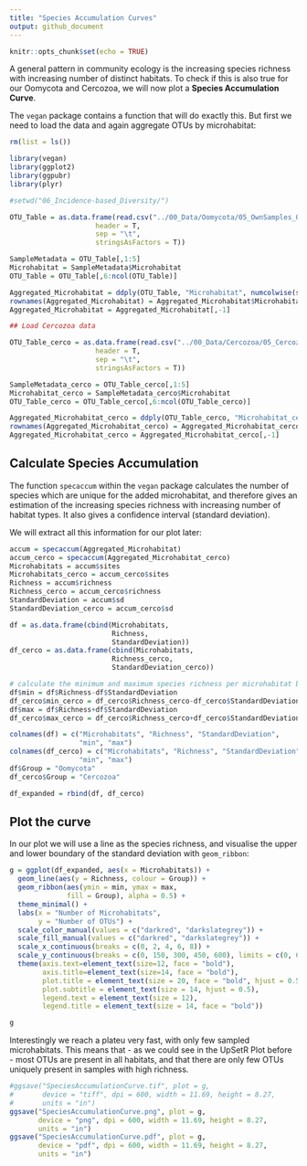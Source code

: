 ```yaml
---
title: "Species Accumulation Curves"
output: github_document
---
```


```r
knitr::opts_chunk$set(echo = TRUE)
```

A general pattern in community ecology is the increasing species richness with increasing number of distinct habitats. To check if this is also true for our Oomycota and Cercozoa, we will now plot a **Species Accumulation Curve**.

The `vegan` package contains a function that will do exactly this. But first we need to load the data and again aggregate OTUs by microhabitat:

```r
rm(list = ls())

library(vegan)
library(ggplot2)
library(ggpubr)
library(plyr)

#setwd("06_Incidence-based_Diversity/")

OTU_Table = as.data.frame(read.csv("../00_Data/Oomycota/05_OwnSamples_OTU_Table_min-freq-9588_transposed_withMetadata.tsv", 
                     header = T, 
                     sep = "\t", 
                     stringsAsFactors = T))

SampleMetadata = OTU_Table[,1:5]
Microhabitat = SampleMetadata$Microhabitat
OTU_Table = OTU_Table[,6:ncol(OTU_Table)]

Aggregated_Microhabitat = ddply(OTU_Table, "Microhabitat", numcolwise(sum))
rownames(Aggregated_Microhabitat) = Aggregated_Microhabitat$Microhabitat
Aggregated_Microhabitat = Aggregated_Microhabitat[,-1]

## Load Cercozoa data

OTU_Table_cerco = as.data.frame(read.csv("../00_Data/Cercozoa/05_Cercozoa_OwnSamples_OTU_Table_min-freq-15684_transposed_withMetadata.tsv", 
                     header = T, 
                     sep = "\t", 
                     stringsAsFactors = T))

SampleMetadata_cerco = OTU_Table_cerco[,1:5]
Microhabitat_cerco = SampleMetadata_cerco$Microhabitat
OTU_Table_cerco = OTU_Table_cerco[,6:ncol(OTU_Table_cerco)]

Aggregated_Microhabitat_cerco = ddply(OTU_Table_cerco, "Microhabitat_cerco", numcolwise(sum))
rownames(Aggregated_Microhabitat_cerco) = Aggregated_Microhabitat_cerco$Microhabitat
Aggregated_Microhabitat_cerco = Aggregated_Microhabitat_cerco[,-1]
```
## Calculate Species Accumulation

The function `specaccum` within the `vegan` package calculates the number of species which are unique for the added microhabitat, and therefore gives an estimation of the increasing species richness with increasing number of habitat types. It also gives a confidence interval (standard deviation).

We will extract all this information for our plot later:

```r
accum = specaccum(Aggregated_Microhabitat)
accum_cerco = specaccum(Aggregated_Microhabitat_cerco)
Microhabitats = accum$sites
Microhabitats_cerco = accum_cerco$sites
Richness = accum$richness
Richness_cerco = accum_cerco$richness
StandardDeviation = accum$sd
StandardDeviation_cerco = accum_cerco$sd

df = as.data.frame(cbind(Microhabitats, 
                         Richness,
                         StandardDeviation))
df_cerco = as.data.frame(cbind(Microhabitats, 
                         Richness_cerco,
                         StandardDeviation_cerco))

# calculate the minimum and maximum species richness per microhabitat based on the standard deviation
df$min = df$Richness-df$StandardDeviation
df_cerco$min_cerco = df_cerco$Richness_cerco-df_cerco$StandardDeviation_cerco
df$max = df$Richness+df$StandardDeviation
df_cerco$max_cerco = df_cerco$Richness_cerco+df_cerco$StandardDeviation_cerco

colnames(df) = c("Microhabitats", "Richness", "StandardDeviation", 
                 "min", "max")
colnames(df_cerco) = c("Microhabitats", "Richness", "StandardDeviation", 
                 "min", "max")
df$Group = "Oomycota"
df_cerco$Group = "Cercozoa"

df_expanded = rbind(df, df_cerco)
```

## Plot the curve

In our plot we will use a line as the species richness, and visualise the upper and lower boundary of the standard deviation with `geom_ribbon`:

```r
g = ggplot(df_expanded, aes(x = Microhabitats)) + 
  geom_line(aes(y = Richness, colour = Group)) + 
  geom_ribbon(aes(ymin = min, ymax = max, 
              fill = Group), alpha = 0.5) + 
  theme_minimal() +
  labs(x = "Number of Microhabitats", 
       y = "Number of OTUs") + 
  scale_color_manual(values = c("darkred", "darkslategrey")) + 
  scale_fill_manual(values = c("darkred", "darkslategrey")) +
  scale_x_continuous(breaks = c(0, 2, 4, 6, 8)) +
  scale_y_continuous(breaks = c(0, 150, 300, 450, 600), limits = c(0, 650)) +
  theme(axis.text=element_text(size=12, face = "bold"), 
        axis.title=element_text(size=14, face = "bold"), 
        plot.title = element_text(size = 20, face = "bold", hjust = 0.5), 
        plot.subtitle = element_text(size = 14, hjust = 0.5), 
        legend.text = element_text(size = 12), 
        legend.title = element_text(size = 14, face = "bold"))

g
```

Interestingly we reach a plateu very fast, with only few sampled microhabitats. This means that - as we could see in the UpSetR Plot before - most OTUs are present in all habitats, and that there are only few OTUs uniquely present in samples with high richness.

```r
#ggsave("SpeciesAccumulationCurve.tif", plot = g, 
#       device = "tiff", dpi = 600, width = 11.69, height = 8.27, 
#       units = "in")
ggsave("SpeciesAccumulationCurve.png", plot = g, 
       device = "png", dpi = 600, width = 11.69, height = 8.27, 
       units = "in")
ggsave("SpeciesAccumulationCurve.pdf", plot = g, 
       device = "pdf", dpi = 600, width = 11.69, height = 8.27, 
       units = "in")
```


